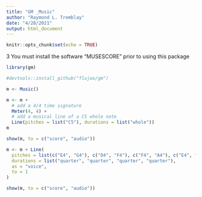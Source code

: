 ```yaml
---
title: "GM _Music"
author: "Raymond L. Tremblay"
date: "4/28/2021"
output: html_document
---
```


```r
knitr::opts_chunk$set(echo = TRUE)
```


3 You must install the software "MUSESCORE" prior to using this package
```r
library(gm)

#devtools::install_github("flujoo/gm")
```
```r
m <- Music()
```

```r
m <- m +
  # add a 4/4 time signature
  Meter(4, 4) +
  # add a musical line of a C5 whole note
  Line(pitches = list("C5"), durations = list("whole"))
m
```

```r
show(m, to = c("score", "audio"))
```

```r
m <- m + Line(
  pitches = list(c("E4", "G4"), c("D4", "F4"), c("F4", "A4"), c("E4", "G4")),
  durations = list("quarter", "quarter", "quarter", "quarter"),
  as = "voice",
  to = 1
)

show(m, to = c("score", "audio"))
```

